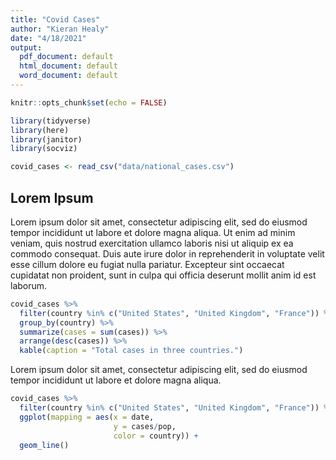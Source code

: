 ```yaml
---
title: "Covid Cases"
author: "Kieran Healy"
date: "4/18/2021"
output:
  pdf_document: default
  html_document: default
  word_document: default
---
```


```r
knitr::opts_chunk$set(echo = FALSE)
```

```r

library(tidyverse)
library(here)
library(janitor)
library(socviz)

```

```r
covid_cases <- read_csv("data/national_cases.csv")
```


## Lorem Ipsum

Lorem ipsum dolor sit amet, consectetur adipiscing elit, sed do eiusmod tempor incididunt ut labore et dolore magna aliqua. Ut enim ad minim veniam, quis nostrud exercitation ullamco laboris nisi ut aliquip ex ea commodo consequat. Duis aute irure dolor in reprehenderit in voluptate velit esse cillum dolore eu fugiat nulla pariatur. Excepteur sint occaecat cupidatat non proident, sunt in culpa qui officia deserunt mollit anim id est laborum.

```r
covid_cases %>%
  filter(country %in% c("United States", "United Kingdom", "France")) %>%
  group_by(country) %>%
  summarize(cases = sum(cases)) %>%
  arrange(desc(cases)) %>% 
  kable(caption = "Total cases in three countries.")
```


Lorem ipsum dolor sit amet, consectetur adipiscing elit, sed do eiusmod tempor incididunt ut labore et dolore magna aliqua.

```r
covid_cases %>%
  filter(country %in% c("United States", "United Kingdom", "France")) %>%
  ggplot(mapping = aes(x = date, 
                       y = cases/pop, 
                       color = country)) +
  geom_line() 
```

